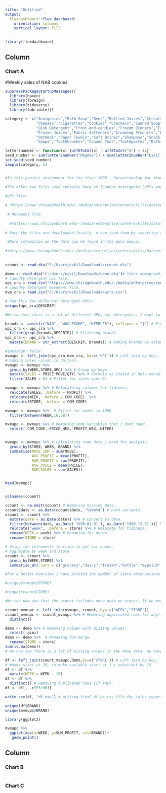 ---
title: "Untitled"
output: 
  flexdashboard::flex_dashboard:
    orientation: columns
    vertical_layout: fill
---

```{r setup, include=FALSE}
library(flexdashboard)
```

Column {data-width=650}
-----------------------------------------------------------------------

### Chart A
#Weekly sales of NAB cookies
```{r}
suppressPackageStartupMessages({
  library(haven)
  library(foreign)
  library(tidyverse)
  library(lubridate)})

category <- c("Analgesics","Bath Soap","Beer","Bottled Juices","Cereals",
              "Cheeses","Cigarettes","Cookies","Crackers","Canned Soup",
              "Dish Detergent","Front-end-candies","Frozen Dinners","Frozen Entrees",
              "Frozen Juices","Fabric Softeners","Grooming Products","Laundry Detergents",
              "Oatmeal","Paper Towels","Soft Drinks","Shampoos","Snack Crackers",
              "Soaps","Toothbrushes","Canned Tuna","Toothpastes","Bathroom Tissues")

letter2number <- function(x) {utf8ToInt(x) - utf8ToInt("A") + 1L}
seed_number <- sum(letter2number("Magnus")) + sum(letter2number("Eskil"))
set.seed(seed_number)
sample(category, 1)


#In this project assignment for the class 1005 - datavitenskap for økonomer, i have used data from the James M. Kilts Center, University of Chicago Booth School of Business. The task uses four datasets. The coustomer count file, and the store-level demographic file. These files can be downloaded from: <https://www.chicagobooth.edu/research/kilts/datasets/dominicks>.

#The other two files used contains data on laundry detergents (UPCs and Movements). These files can downloaded directly from the links below.

#UPC file:
  
# <https://www.chicagobooth.edu/-/media/enterprise/centers/kilts/datasets/dominicks-dataset/upc_csv-files/upclnd.csv?la=en&hash=99A99F1AF79BB754643A1610C67ABA0E4AFAFAB5>
  
 # Movement file:
  
  #<https://www.chicagobooth.edu/-/media/enterprise/centers/kilts/datasets/dominicks-dataset/movement_csv-files/wlnd.zip?la=en&hash=BFC61F369725363F7F8360CA7D34C1731C985BA9>
  
# Once the files are downloaded locally, u can read them by inserting the file paths in the code block under.

 #More infomation on the data can be found in the data manual:
  
#<https://www.chicagobooth.edu/-/media/enterprise/centers/kilts/datasets/dominicks-dataset/dominicks-manual-and-codebook_kiltscenter>
  
  
ccount <- read.dta("C:/Users/eskil/Downloads/ccount.dta") 

demo <- read.dta("C:/Users/eskil/Downloads/demo.dta")# Store demographic file. 
# Laundry detergent upc file. 
upc_cra = read.csv("https://www.chicagobooth.edu/-/media/enterprise/centers/kilts/datasets/dominicks-dataset/upc_csv-files/upccra.csv?la=en&hash=32A1CD1EF429D68739ED6A4EA5EC64F6EB6392CE") 
# Laundry detergent movement file. 
mvm_cra = read.csv("C:/Users/eskil/Downloads/wcra.csv")

# Run this for different detergent UPCs:
unique(upc_cra$DESCRIP)

#We can see there is a lot of different UPCs for detergents. I want to choose some brands for the data analysis. Beacuse the data is so big, i am only gonna pick three brands.

brands <- paste(c("NAB", "WHOLESOME", "KEEBLER"), collapse = "|") # Picking brands for data analysis. 
upc_cra <- upc_cra %>%
  filter(grepl(brands,DESCRIP)) # Filtering brands. 
upc_cra <- upc_cra %>%
  mutate(BRAND = str_extract(DESCRIP, brands)) # Adding brands as column. 

#|message: false
mvmupc <- left_join(upc_cra,mvm_cra, by=c('UPC')) # Left join by key. 
# Adding sales column in dollars. 
mvmupc <- mvmupc %>%
  group_by(WEEK,STORE,UPC) %>% # Group by keys. 
  mutate(SALES = PRICE*MOVE/QTY) %>% # Formula as stated in data manual. 
  filter(SALES > 0) # Filter for sales over 0. 

mvmupc <- mvmupc %>% # Relocateing columns for tidiness.
  relocate(SALES, .before = PROFIT) %>% 
  relocate(WEEK, .before = COM_CODE)  %>% 
  relocate(STORE, .before = COM_CODE)

mvmupc <- mvmupc %>%  # Filter for weeks in 1990
  filter(between(WEEK,16,68))

mvmupc <- mvmupc %>% # Removing some variables that i dont need.
  select(-COM_CODE,-PRICE_HEX,-PROFIT_HEX,-NITEM)  


mvmupc <- mvmupc %>% # Calculating some data i need for analysis. 
  group_by(STORE, WEEK, BRAND) %>%
  summarise(MOVE_SUM = sum(MOVE),
            AVG_PROFIT = mean(PROFIT),
            SUM_PROFIT = sum(PROFIT),
            AVG_PRICE = mean(PRICE),
            SUM_SALES = sum(SALES))


head(mvmupc)


colnames(ccount)

ccount <- na.omit(ccount) # Removing missing data. 
ccount$date <- as.Date(ccount$date, "%y%m%d") # Date variable.  
ccount <- ccount %>% 
  mutate(date = as.Date(date)) %>% # Convert to date. 
  filter(between(date, as.Date('1990-01-01'), as.Date('1990-12-31'))) %>% # Filter for year. 
  relocate("week", .before = store) %>% # Relocate for tidiness. 
  rename(WEEK = week) %>% # Renaming for merge. 
  rename(STORE = store)

# Using the colnames() function to get var names. 
# Aggregate by week and store
ccount <- ccount %>%   
  group_by(WEEK,STORE) %>% 
  summarise_at(.vars = c("grocery","dairy","frozen","bottle","mvpclub","groccoup","meat","meatfroz","meatcoup","fish","fishcoup", "promo","promcoup", "produce",  "bulk","saladbar","prodcoup","bulkcoup","salcoup","floral","florcoup", "deli", "deliself", "deliexpr","convfood", "cheese","delicoup","bakery" , "pharmacy", "pharcoup", "gm" , "jewelry", "cosmetic","haba","gmcoup",   "camera" ,  "photofin" ,"video"  , "videoren", "vidcoup" , "beer" , "wine" ,"spirits" , "miscscp" , "mancoup" , "custcoun", "ftgchin" , "ftgccoup","ftgital" , "ftgicoup" ,"daircoup" ,"frozcoup", "habacoup" ,"photcoup" ,"cosmcoup", "ssdelicp" ,"bakcoup" , "liqcoup"), .funs = sum) 

#For a better overview i have printed the number of store observations in both the merged movementfile and the aggregated ccount file.

#unique(mvmupc$STORE)

#nique(ccount$STORE)

#We can now see that the ccount includes more data on stores. If we merge the data there will be some missing values on store observations.

ccount_mvmupc <- left_join(mvmupc, ccount, by= c("WEEK","STORE"))
ccount_mvmupc <- ccount_mvmupc %>% # Removing duplicated rows (if any).  
  distinct()

demo <- demo %>% # Removing column with missing values. 
  select(-gini)
demo <- demo %>%  # Renaming for merge. 
  rename(STORE = store) 
sum(is.na(demo))
# We can see there is a lot of missing values in the demo data. We have to keep that in mind for later analysis. 

df <- left_join(ccount_mvmupc,demo,by=c('STORE')) # Left join by key.
# Weeks start at 16, to make variable start at 1 i substract by 15.
df <- df %>% 
  mutate(WEEK = WEEK - 15)
df <- df %>% 
  distinct() # Removing duplicated rows (if any). 
df <- df[, -c(55:66)]

write_csv(df, "df.csv") # Writing final df as csv file for sales report

unique(df$BRAND)
unique(mvmupc$BRAND)

library(ggplot2)

mvmupc %>%
  ggplot(aes(x=WEEK, y=SUM_PROFIT, col=BRAND))+
   geom_point()
```

Column {data-width=350}
-----------------------------------------------------------------------

### Chart B

```{r}

```

### Chart C

```{r}

```

